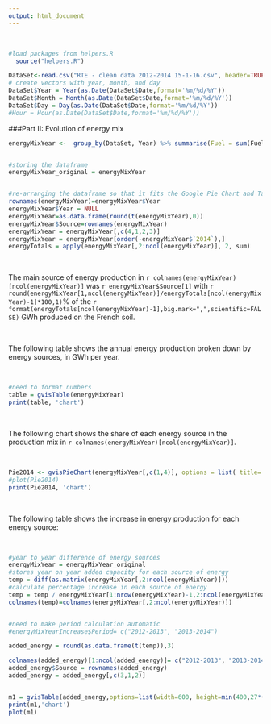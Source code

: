 ```yaml
---
output: html_document
---
```

<br>

```r
#load packages from helpers.R
  source("helpers.R")
```


```r
DataSet<-read.csv("RTE - clean data 2012-2014 15-1-16.csv", header=TRUE)
# create vectors with year, month, and day
DataSet$Year = Year(as.Date(DataSet$Date,format='%m/%d/%Y'))
DataSet$Month = Month(as.Date(DataSet$Date,format='%m/%d/%Y'))
DataSet$Day = Day(as.Date(DataSet$Date,format='%m/%d/%Y'))
#Hour = Hour(as.Date(DataSet$Date,format='%m/%d/%Y'))
```


###Part II: Evolution of energy mix


```r
energyMixYear <-  group_by(DataSet, Year) %>% summarise(Fuel = sum(Fuel/4/1000), Coal = sum(Coal/4/1000), Gas = sum(Gas/4/1000),Nuclear = sum(Nuclear/4/1000), Wind = sum(Wind/4/1000), Solar = sum(Solar/4/1000), NetHydro = sum(Hydro/4/1000)+sum(Pumping/4/1000), Bioenergy = sum(Bioenergy/4/1000))


#storing the dataframe
energyMixYear_original = energyMixYear


#re-arranging the dataframe so that it fits the Google Pie Chart and Table format
rownames(energyMixYear)=energyMixYear$Year
energyMixYear$Year = NULL
energyMixYear=as.data.frame(round(t(energyMixYear),0))
energyMixYear$Source=rownames(energyMixYear)
energyMixYear = energyMixYear[,c(4,1,2,3)]
energyMixYear = energyMixYear[order(-energyMixYear$`2014`),]
energyTotals = apply(energyMixYear[,2:ncol(energyMixYear)], 2, sum)
```


<br>

The main source of energy production in `r colnames(energyMixYear)[ncol(energyMixYear)]` was `r energyMixYear$Source[1]` with `r round(energyMixYear[1,ncol(energyMixYear)]/energyTotals[ncol(energyMixYear)-1]*100,1)`% of the `r format(energyTotals[ncol(energyMixYear)-1],big.mark=",",scientific=FALSE)` GWh produced on the French soil.

<br>

The following table shows the annual energy production broken down by energy sources, in GWh per year.

<br>

```r
#need to format numbers
table = gvisTable(energyMixYear)
print(table, 'chart')
```

<br>

The following chart shows the share of each energy source in the production mix in `r colnames(energyMixYear)[ncol(energyMixYear)]`.

<br>

```r
Pie2014 <- gvisPieChart(energyMixYear[,c(1,4)], options = list( title='2014 Energy Mix', height = 400, width = 1000))
#plot(Pie2014)
print(Pie2014, 'chart')
```

<br>

The following table shows the increase in energy production for each energy source:

<br>

```r
#year to year difference of energy sources
energyMixYear = energyMixYear_original
#stores year on year added capacity for each source of energy
temp = diff(as.matrix(energyMixYear[,2:ncol(energyMixYear)]))
#calculate percentage increase in each source of energy
temp = temp / energyMixYear[1:nrow(energyMixYear)-1,2:ncol(energyMixYear)]
colnames(temp)=colnames(energyMixYear[,2:ncol(energyMixYear)])


#need to make period calculation automatic
#energyMixYearIncrease$Period= c("2012-2013", "2013-2014")

added_energy = round(as.data.frame(t(temp)),3)

colnames(added_energy)[1:ncol(added_energy)]= c("2012-2013", "2013-2014")
added_energy$Source = rownames(added_energy)
added_energy = added_energy[,c(3,1,2)]


m1 = gvisTable(added_energy,options=list(width=600, height=min(400,27*(nrow(added_energy)+1)),allowHTML=TRUE,page='disable'), formats=list('2012-2013'='#.#%', '2013-2014'='#.#%'))
print(m1,'chart')
plot(m1)
```

